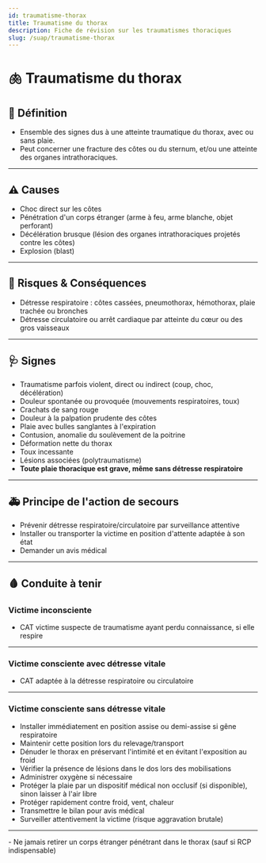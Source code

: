 ---
id: traumatisme-thorax
title: Traumatisme du thorax
description: Fiche de révision sur les traumatismes thoraciques
slug: /suap/traumatisme-thorax
---


# 🫁 Traumatisme du thorax

## 📝 Définition

- Ensemble des signes dus à une atteinte traumatique du thorax, avec ou sans plaie.
- Peut concerner une fracture des côtes ou du sternum, et/ou une atteinte des organes intrathoraciques.

---

## ⚠️ Causes

- Choc direct sur les côtes
- Pénétration d'un corps étranger (arme à feu, arme blanche, objet perforant)
- Décélération brusque (lésion des organes intrathoraciques projetés contre les côtes)
- Explosion (blast)

---

## 🚨 Risques & Conséquences

- Détresse respiratoire : côtes cassées, pneumothorax, hémothorax, plaie trachée ou bronches
- Détresse circulatoire ou arrêt cardiaque par atteinte du cœur ou des gros vaisseaux

---

## 🩺 Signes

- Traumatisme parfois violent, direct ou indirect (coup, choc, décélération)
- Douleur spontanée ou provoquée (mouvements respiratoires, toux)
- Crachats de sang rouge
- Douleur à la palpation prudente des côtes
- Plaie avec bulles sanglantes à l'expiration
- Contusion, anomalie du soulèvement de la poitrine
- Déformation nette du thorax
- Toux incessante
- Lésions associées (polytraumatisme)
- **Toute plaie thoracique est grave, même sans détresse respiratoire**

---

## 🚑 Principe de l'action de secours

- Prévenir détresse respiratoire/circulatoire par surveillance attentive
- Installer ou transporter la victime en position d'attente adaptée à son état
- Demander un avis médical

---

## 🩸 Conduite à tenir

### Victime inconsciente

- CAT victime suspecte de traumatisme ayant perdu connaissance, si elle respire

---

### Victime consciente avec détresse vitale

- CAT adaptée à la détresse respiratoire ou circulatoire

---

### Victime consciente sans détresse vitale

- Installer immédiatement en position assise ou demi-assise si gêne respiratoire
- Maintenir cette position lors du relevage/transport
- Dénuder le thorax en préservant l'intimité et en évitant l'exposition au froid
- Vérifier la présence de lésions dans le dos lors des mobilisations
- Administrer oxygène si nécessaire
- Protéger la plaie par un dispositif médical non occlusif (si disponible), sinon laisser à l'air libre
- Protéger rapidement contre froid, vent, chaleur
- Transmettre le bilan pour avis médical
- Surveiller attentivement la victime (risque aggravation brutale)

---

<Admonition type="caution">
- Ne jamais retirer un corps étranger pénétrant dans le thorax (sauf si RCP indispensable)
</Admonition>
